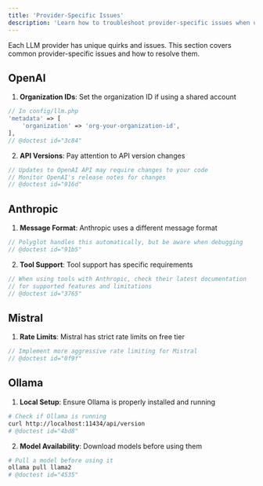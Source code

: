 ```yaml
---
title: 'Provider-Specific Issues'
description: 'Learn how to troubleshoot provider-specific issues when using Polyglot.'
---
```


Each LLM provider has unique quirks and issues. This section covers common provider-specific issues and how to resolve them.


## OpenAI

1. **Organization IDs**: Set the organization ID if using a shared account
```php
// In config/llm.php
'metadata' => [
    'organization' => 'org-your-organization-id',
],
// @doctest id="3c84"
```

2. **API Versions**: Pay attention to API version changes
```php
// Updates to OpenAI API may require changes to your code
// Monitor OpenAI's release notes for changes
// @doctest id="916d"
```

## Anthropic

1. **Message Format**: Anthropic uses a different message format
```php
// Polyglot handles this automatically, but be aware when debugging
// @doctest id="91b5"
```

2. **Tool Support**: Tool support has specific requirements
```php
// When using tools with Anthropic, check their latest documentation
// for supported features and limitations
// @doctest id="3765"
```

## Mistral

1. **Rate Limits**: Mistral has strict rate limits on free tier
```php
// Implement more aggressive rate limiting for Mistral
// @doctest id="0f9f"
```


## Ollama

1. **Local Setup**: Ensure Ollama is properly installed and running
```bash
# Check if Ollama is running
curl http://localhost:11434/api/version
# @doctest id="4bd8"
```

2. **Model Availability**: Download models before using them
```bash
# Pull a model before using it
ollama pull llama2
# @doctest id="4535"
```
